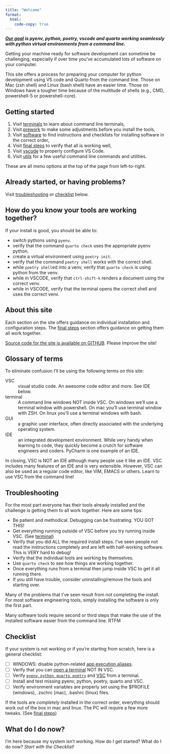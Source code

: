 ```yaml
---
title: "Welcome"
format:
  html:
    code-copy: true
---
```


***[Our goal](goal.qmd) is pyenv, python, poetry, vscode and quarto working seamlessly with python virtual environments from a command line.***

Getting your machine ready for software development can sometime be challenging, especially if over time you've accumulated lots of software on your computer.

This site offers a process for preparing your computer for python development using VS code and Quarto from the command line.  Those on Mac (zsh shell) and Linux (bash shell) have an easier time.  Those on Windows have a tougher time because of the multitude of shells (e.g., CMD, powershell-5 or powershell-core).

## Getting started

1. Visit [terminals](terminals.qmd) to learn about command line terminals,
1. Visit [prework](prework.qmd) to make some adjustments before you install the tools,
1. Visit [software](software.qmd) to find instructions and checklists for installing software in the correct order,
1. Visit [final steps](finalsteps.qmd) to verify that all is working well,
1. Visit [vscode](vscode.qmd) to properly configure VS Code.
1. Visit [utils](utils.qmd) for a few useful command line commands and utilities.

These are all menu options at the top of the page from left-to-right.

## Already started, or having problems?

Visit [troubleshooting](#troubleshooting) or [checklist](#checklist) below.

## How do you know your tools are working together?

If your install is good, you should be able to:

* switch pythons using `pyenv`.
* verify that the command `quarto check` uses the appropriate pyenv python.
* create a virtual environment using `poetry init`.
* verify that the command `poetry shell` works with the correct shell.
* while `poetry shell`ed into a venv, verify that `quarto check` is using python from the venv.
* while in VSCODE, verify that `ctrl-shift-k` renders a document using the correct venv.
* while in VSCODE, verify that the terminal opens the correct shell and uses the correct venv.


## About this site

Each section on the site offers guidance on individual installation and configuration steps.  The [final steps](finalsteps.qmd) section offers guidance on getting them all work together.

[Source code for the site is available on GITHUB](https://github.com/vcu-ssg/ssg-quarto-python-setup).  Please improve the site!

## Glossary of terms

To eliminate confusion I'll be using the following terms on this site:

VSC
: visual studio code. An awesome code editor and more.  See IDE below.

terminal
: A command line windows NOT inside VSC.  On windows we'll use a terminal window with powershell.  On mac you'll use terminal window with ZSH.  On linux you'll use a terminal windows with bash.

GUI
: a graphic user interface, often directly associated with the underlying operating system.

IDE
: an integrated development environment.  While very handy when learning to code, they quickly become a crutch for software engineers and coders.  PyCharm is one example of an IDE.

In closing, VSC is NOT an IDE although many people use it like an IDE.  VSC includes many features of an IDE and is very extensible.
However, VSC can also be used as a regular code editor, like VIM, EMACS or others.  Learn to use VSC from the command line!

## Troubleshooting

For the most part everyone has their tools already installed and the challenge is getting them to all work together.  Here are some tips:

* Be patient and methodical.  Debugging can be frustrating.  YOU GOT THIS!
* Get everything running outside of VSC before you try running inside VSC. (See [terminal](terminals.qmd))
* Verify that you did ALL the required install steps.  I've seen people not read the instructions completely and are left with half-working software.  This is VERY hard to debug!
* Verify that the individual tools are working by themselves.
* Use `quarto check` to see how things are working together.
* Once everything runs from a terminal then jump inside VSC to get it all running there.
* If you still have trouble, consider uninstalling/remove the tools and starting over.

Many of the problems that I've seen result from not completing the install.  For most software engineering tools, simply installing the software is only the first part.

Many software tools require second or third steps that make the use of the installed software easier from the command line.  RTFM

## Checklist

If your system is not working or if you're starting from scratch, here is a general checklist:

- [ ] WINDOWS: disable python-related [app execution aliases](prework.qmd).
- [ ] Verify that you can [open a terminal](terminals.qmd) NOT IN VSC.
- [ ] Verify [`pyenv`, `python`, `quarto`, `poetry`](software.qmd) and [VSC](vscode.qmd) from a terminal.
- [ ] Install and test missing pyenv, python, poetry, quarto and VSC.
- [ ] Verify environment variables are properly set using the $PROFILE (windows), .zschrc (mac), .bashrc (linux) files.

If the tools are *completely* installed in the correct order, everything should work out of the box in mac and linux.  The PC will require a few more tweaks.  (See [final steps](finalsteps.qmd))


## What do I do now?

I'm here because my system isn't working. How do I get started? What do I do now? *Start with the Checklist!*
